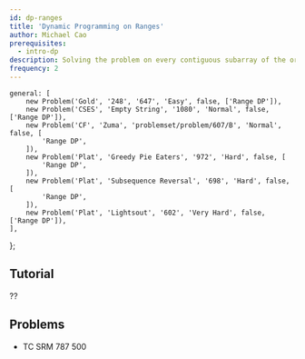 ```yaml
---
id: dp-ranges
title: 'Dynamic Programming on Ranges'
author: Michael Cao
prerequisites:
  - intro-dp
description: Solving the problem on every contiguous subarray of the original array.
frequency: 2
---
```



	general: [
		new Problem('Gold', '248', '647', 'Easy', false, ['Range DP']),
		new Problem('CSES', 'Empty String', '1080', 'Normal', false, ['Range DP']),
		new Problem('CF', 'Zuma', 'problemset/problem/607/B', 'Normal', false, [
			'Range DP',
		]),
		new Problem('Plat', 'Greedy Pie Eaters', '972', 'Hard', false, [
			'Range DP',
		]),
		new Problem('Plat', 'Subsequence Reversal', '698', 'Hard', false, [
			'Range DP',
		]),
		new Problem('Plat', 'Lightsout', '602', 'Very Hard', false, ['Range DP']),
	],
};

## Tutorial

??

## Problems

<Problems problems={problems.general} />

- TC SRM 787 500
